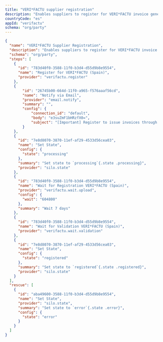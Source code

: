 ```yaml
---
title: "VERI*FACTU supplier registration"
description: "Enables suppliers to register for VERI*FACTU invoice generation"
countryCode: "es"
appId: "verifactu"
schema: "org/party"
---
```


```json Example VERI*FACTU supplier registration
{
  "name": "VERI*FACTU Supplier Registration",
  "description": "Enables suppliers to register for VERI*FACTU invoice generation",
  "schema": "org/party",
  "steps": [
    {
      "id": "783d40f0-3588-11f0-b3d4-d55d9b8e9554",
      "name": "Register for VERI*FACTU (Spain)",
      "provider": "verifactu.register"
    },
    {
        "id": "26745b00-664d-11f0-a965-f576aaaf56cd",
        "name": "Notify via Email",
        "provider": "email.notify",
        "summary": "",
        "config": {
            "connection_id": "default",
            "body": "e3suZmF1bHRzfX0=",
            "subject": "[Important] Register to issue invoices through VERI*FACTU "
        }
    },
    {
      "id": "7e8d8070-3870-11ef-af29-4533d56cea03",
      "name": "Set State",
      "config": {
        "state": "processing"
      },
      "summary": "Set state to `processing`{.state .processing}",
      "provider": "silo.state"
    },
    {
      "id": "783d40f0-3588-11f0-b3d4-d55d9b8e9554",
      "name": "Wait for Registration VERI*FACTU (Spain)",
      "provider": "verifactu.wait.upload",
      "config": {
        "wait": "604800"
      },
      "summary": "Wait 7 days"
    },
    {
      "id": "783d40f0-3588-11f0-b3d4-d55d9b8e9554",
      "name": "Wait for Validation VERI*FACTU (Spain)",
      "provider": "verifactu.wait.validation"
    },
    {
      "id": "7e8d8070-3870-11ef-af29-4533d56cea03",
      "name": "Set State",
      "config": {
        "state": "registered"
      },
      "summary": "Set state to `registered`{.state .registered}",
      "provider": "silo.state"
    }
  ],
  "rescue": [
    {
      "id": "aba49600-3588-11f0-b3d4-d55d9b8e9554",
      "name": "Set State",
      "provider": "silo.state",
      "summary": "Set state to `error`{.state .error}",
      "config": {
        "state": "error"
      }
    }
  ]
}

```